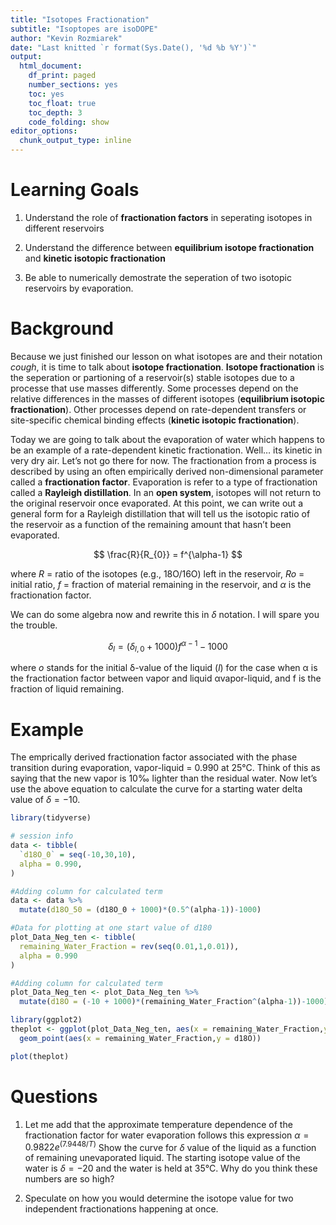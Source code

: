 ```yaml
---
title: "Isotopes Fractionation"
subtitle: "Isoptopes are isoDOPE"
author: "Kevin Rozmiarek"
date: "Last knitted `r format(Sys.Date(), '%d %b %Y')`"
output:
  html_document: 
    df_print: paged
    number_sections: yes
    toc: yes
    toc_float: true
    toc_depth: 3
    code_folding: show
editor_options:
  chunk_output_type: inline
---
```


# Learning Goals

1. Understand the role of **fractionation factors** in seperating isotopes in different reservoirs

2. Understand the difference between **equilibrium isotope fractionation** and **kinetic isotopic fractionation**

3. Be able to numerically demostrate the seperation of two isotopic reservoirs by evaporation. 

# Background

Because we just finished our lesson on what isotopes are and their notation *cough*, it is time to talk about **isotope fractionation**. **Isotope fractionation** is the seperation or partioning of a reservoir(s) stable isotopes due to a processe that use masses differently. Some processes depend on the relative differences in the masses of different isotopes (**equilibrium isotopic fractionation**). Other processes depend on rate-dependent transfers or site-specific chemical binding effects (**kinetic isotopic fractionation**).

Today we are going to talk about the evaporation of water which happens to be an example of a rate-dependent kinetic fractionation. Well... its kinetic in very dry air. Let's not go there for now. The fractionation from a process is described by using an often empirically derived non-dimensional parameter called a **fractionation factor**. Evaporation is refer to a type of fractionation called a **Rayleigh distillation**. In an **open system**, isotopes will not return to the original reservoir once evaporated. At this point, we can write out a general form for a Rayleigh distillation that will tell us the isotopic ratio of the reservoir as a function of the remaining amount that hasn't been evaporated.

$$
\frac{R}{R_{0}} = f^{\alpha-1}
$$

where *R* = ratio of the isotopes (e.g., 18O/16O) left in the reservoir, *Ro* = initial ratio, *f* = fraction of material remaining in the reservoir, and *α* is the fractionation factor.

We can do some algebra now and rewrite this in $\delta$ notation. I will spare you the trouble.

$$
\delta_{l} = (\delta_{l,0} + 1000)f^{\alpha-1} - 1000
$$

where *o* stands for the initial δ-value of the liquid (*l*) for the case when α is the fractionation factor between vapor and liquid αvapor-liquid, and f is the fraction of liquid remaining.

# Example

The emprically derived fractionation factor associated with the phase transition during evaporation, vapor-liquid = 0.990 at 25°C. Think of this as saying that the new vapor is 10‰ lighter than the residual water. Now let's use the above equation to calculate the curve for a starting water delta value of $\delta = -10$.

```r
library(tidyverse)

# session info
data <- tibble(
  `d18O_0` = seq(-10,30,10),
  alpha = 0.990,
)

#Adding column for calculated term
data <- data %>%
  mutate(d18O_50 = (d18O_0 + 1000)*(0.5^(alpha-1))-1000)

#Data for plotting at one start value of d180
plot_Data_Neg_ten <- tibble(
  remaining_Water_Fraction = rev(seq(0.01,1,0.01)),
  alpha = 0.990
)

#Adding column for calculated term
plot_Data_Neg_ten <- plot_Data_Neg_ten %>%
  mutate(d18O = (-10 + 1000)*(remaining_Water_Fraction^(alpha-1))-1000)
```

```r
library(ggplot2)
theplot <- ggplot(plot_Data_Neg_ten, aes(x = remaining_Water_Fraction,y = d18O)) + 
  geom_point(aes(x = remaining_Water_Fraction,y = d18O))

plot(theplot)
```

# Questions

1. Let me add that the approximate temperature dependence of the fractionation factor for water evaporation follows this expression $\alpha = 0.9822e^{(7.9448 /T)}$ Show the curve for $\delta$ value of the liquid as a function of remaining unevaporated liquid. The starting isotope value of the water is $\delta = -20$ and the water is held at 35°C. Why do you think these numbers are so high?

2. Speculate on how you would determine the isotope value for two independent fractionations happening at once.